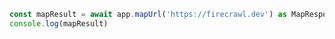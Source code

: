 ```js Node
const mapResult = await app.mapUrl('https://firecrawl.dev') as MapResponse;
console.log(mapResult)
```
